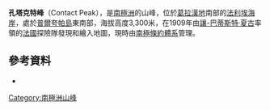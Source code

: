 {{Coord|67|46|S|67|29|W|source:GNIS|display=title}}

'''孔塔克特峰'''（Contact Peak），是[[南極洲|南極洲]]的山峰，位於[[葛拉漢地|葛拉漢地]]南部的[[法利埃海岸|法利埃海岸]]，處於[[普爾夸帕島|普爾夸帕島]]東南部，海拔高度3,300米，在1909年由[[讓-巴蒂斯特·夏古|讓-巴蒂斯特·夏古]]率領的[[法國|法國]]探險隊發現和繪入地圖，現時由[[南極條約體系|南極條約體系]]管理。

==參考資料==
* {{usgs-gazetteer|id=3068}}

{{DEFAULTSORT:Contact Peak}}
[[Category:南極洲山峰|Category:南極洲山峰]]


{{FallièresCoast-geo-stub}}